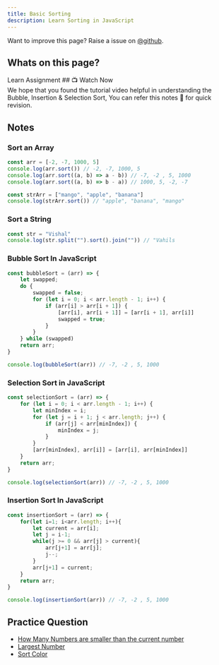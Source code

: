```yaml
---
title: Basic Sorting
description: Learn Sorting in JavaScript
---
```


<Callout>

Want to improve this page? Raise a issue on [@github](https://github.com/FrontendFreaks/Official-Website).
</Callout>

## Whats on this page?


<Tabs defaultValue="learn">

<TabsList>
  <TabsTrigger value="learn">Learn</TabsTrigger>
  <TabsTrigger value="assignment">Assignment</TabsTrigger>
</TabsList>

<TabsContent value="learn">
     ## 📺 Watch Now


<div className="w-full h-full">
  <VideoPlayer src="https://youtube.com/live/FAPg2VM6N9I"/>

  <Callout type="info">
    We hope that you found the tutorial video helpful in understanding the Bubble, Insertion & Selection Sort, You can refer this notes 📝 for quick revision.
  </Callout>

  ## Notes


### Sort an Array
```javascript
const arr = [-2, -7, 1000, 5]
console.log(arr.sort()) // -2, -7, 1000, 5
console.log(arr.sort((a, b) => a - b)) // -7, -2 , 5, 1000
console.log(arr.sort((a, b) => b - a)) // 1000, 5, -2, -7

const strArr = ["mango", "apple", "banana"]
console.log(strArr.sort()) // "apple", "banana", "mango"
```

### Sort a String
```javascript
const str = "Vishal"
console.log(str.split("").sort().join("")) // "Vahils
```

### Bubble Sort In JavaScript
```javascript
const bubbleSort = (arr) => {
    let swapped;
    do {
        swapped = false;
        for (let i = 0; i < arr.length - 1; i++) {
            if (arr[i] > arr[i + 1]) {
                [arr[i], arr[i + 1]] = [arr[i + 1], arr[i]]
                swapped = true;
            }
        }
    } while (swapped)
    return arr;
}

console.log(bubbleSort(arr)) // -7, -2 , 5, 1000
```

### Selection Sort in JavaScript
```javascript
const selectionSort = (arr) => {
    for (let i = 0; i < arr.length - 1; i++) {
        let minIndex = i;
        for (let j = i + 1; j < arr.length; j++) {
            if (arr[j] < arr[minIndex]) {
                minIndex = j;
            }
        }
        [arr[minIndex], arr[i]] = [arr[i], arr[minIndex]]
    }
    return arr;
}

console.log(selectionSort(arr)) // -7, -2 , 5, 1000
```

### Insertion Sort In JavaScript
```javascript
const insertionSort = (arr) => {
    for(let i=1; i<arr.length; i++){
        let current = arr[i];
        let j = i-1;
        while(j >= 0 && arr[j] > current){
            arr[j+1] = arr[j];
            j--;
        }
        arr[j+1] = current;
    }
    return arr;
}

console.log(insertionSort(arr)) // -7, -2 , 5, 1000
```

</div>

</TabsContent>

<TabsContent value="assignment">

## Practice Question

- [How Many Numbers are smaller than the current number](https://leetcode.com/problems/how-many-numbers-are-smaller-than-the-current-number)
- [Largest Number](https://leetcode.com/problems/largest-number)
- [Sort Color](https://leetcode.com/problems/sort-colors)

</TabsContent>

</Tabs>